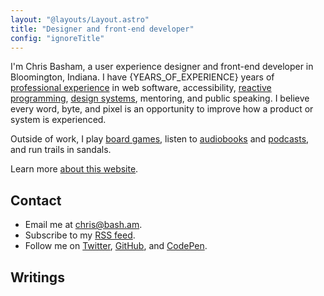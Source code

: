 ```yaml
---
layout: "@layouts/Layout.astro"
title: "Designer and front-end developer"
config: "ignoreTitle"
---
```



I'm Chris Basham, a user experience designer and front-end developer
in Bloomington, Indiana. I have {YEARS_OF_EXPERIENCE} years of [professional experience](/resume) in web software, accessibility, [reactive programming](/reactive-programming), [design systems](/design-systems), mentoring, and public speaking. I believe every word, byte, and pixel is an opportunity to improve how a product or system is experienced.

Outside of work, I play [board games](/board-games), listen to [audiobooks](/books) and [podcasts](/podcasts), and run trails in sandals.

Learn more [about this website](/colophon).

## Contact

- Email me at chris@bash.am.
- Subscribe to my [RSS feed](/rss.xml).
- Follow me on [Twitter](https://twitter.com/chrisbasham), [GitHub](https://github.com/basham), and [CodePen](https://codepen.io/basham).

## Writings

<BlogList />
